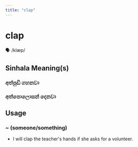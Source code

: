 ```yaml
---
title: "clap"
---
```


# clap

🗣️ /klæp/

## Sinhala Meaning(s)

### අත්පුඩි ගහනවා
### අත්පොලොසන් දෙනවා

## Usage

### ~ (someone/something)

- I will clap the teacher's hands if she asks for a volunteer.

